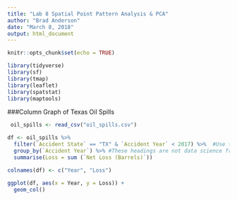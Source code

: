 ```yaml
---
title: "Lab 8 Spatial Point Pattern Analysis & PCA"
author: "Brad Anderson"
date: "March 8, 2018"
output: html_document
---
```


```r
knitr::opts_chunk$set(echo = TRUE)
```

```r

library(tidyverse)
library(sf)
library(tmap)
library(leaflet)
library(spatstat)
library(maptools)
```



###Column Graph of Texas Oil Spills

```r

 oil_spills <- read_csv("oil_spills.csv")

df <- oil_spills %>% 
  filter(`Accident State` == "TX" & `Accident Year` < 2017) %>%  #Use the '' quotations to add in a item with a space in the name. 
  group_by(`Accident Year`) %>% #These headings are not data science friendly, it would be better to have a metadata file that has a description based on a shorter header.
  summarise(Loss = sum (`Net Loss (Barrels)`))

colnames(df) <- c("Year", "Loss")

ggplot(df, aes(x = Year, y = Loss)) + 
  geom_col()


```


